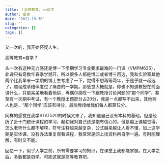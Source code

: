 ```yaml
---
title: ！高等教育，==自学
author: 金吉
date: '2021-10-30'
slug: ''
categories: []
tags: []
---
```



又一次的，我开始怀疑人生。

高等教育$\approx$自学？

头一次有这种无力感还是博一下学期学习专业要求最难的一门课（VMPM625），此课只有奇数年春季学期开，所以很多人都是博二或者博三再选，我和实验室其他两个比我早来一学期的博士生考虑了一下，觉得不想再等两年，于是乎就一起选了，顺理成章结伴度过了痛苦的一学期。那感觉大概就是，你也不知道教授在前面讲什么，只能呆呆地看着他讲，再偶尔感叹一下跟教授讨论问题的“那个同学”。甚至有一次期中考试，有一个教授出题部分占20分，我是一点都写不出来，其他两人也是，“那个同学”应该有得分，最后教授给我们每人都算12分。

同样的感觉在我学STAT520的时候又来了，我知道自己没有本科的基础，但是经历了近十门统计课程的学习，起初我对自己还是抱有信心的。但是越上课越觉得，怎么老师什么都不解释，符号注释越来越复杂，公式越来越让人看不懂，加上这学期是实体课，没有办法重复观看课程，我常常是网上找资料再自学一遍。有时能理解，有时又不能。

回忆一下，似乎大学之前，所有需要学习的知识，在课堂上我都能掌握。在大学之后，多数都是自学。可能这就是高等教育吧。

